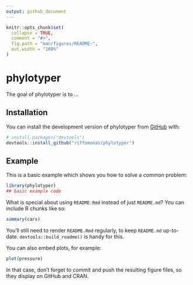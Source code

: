 ```yaml
---
output: github_document
---
```


<!-- README.md is generated from README.Rmd. Please edit that file -->

```r
knitr::opts_chunk$set(
  collapse = TRUE,
  comment = "#>",
  fig.path = "man/figures/README-",
  out.width = "100%"
)
```

# phylotyper

<!-- badges: start -->
<!-- badges: end -->

The goal of phylotyper is to ...

## Installation

You can install the development version of phylotyper from [GitHub](https://github.com/) with:

``` r
# install.packages("devtools")
devtools::install_github("riffomonas/phylotyper")
```

## Example

This is a basic example which shows you how to solve a common problem:

```r
library(phylotyper)
## basic example code
```

What is special about using `README.Rmd` instead of just `README.md`? You can include R chunks like so:

```r
summary(cars)
```

You'll still need to render `README.Rmd` regularly, to keep `README.md` up-to-date. `devtools::build_readme()` is handy for this.

You can also embed plots, for example:

```r
plot(pressure)
```

In that case, don't forget to commit and push the resulting figure files, so they display on GitHub and CRAN.
